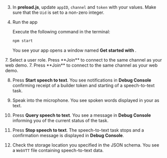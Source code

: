 <PlatformWrapper platform="electron">

3.  In **preload.js**, update `appID`, `channel` and `token` with your values. Make sure that the `Uid` is set to a non-zero integer.

3.  Run the app
    
    Execute the following command in the terminal:
    ```bash
    npm start
    ```
    You see your app opens a window named **Get started with <Vpd k="PRODUCT" />**.

<ProductWrapper product="interactive-live-streaming">
7. Select a user role. Press **Join** to connect to the same channel as your web demo.
</ProductWrapper>

<ProductWrapper notAllowed="interactive-live-streaming">
7. Press **Join** to connect to the same channel as your web demo.
</ProductWrapper>

8. Press **Start speech to text**. You see notifications in **Debug Console** confirming receipt of a builder token and starting of a speech-to-text task. 

9. Speak into the microphone. You see spoken words displayed in your <Vpl k="CLIENT" /> as text.

10. Press **Query speech to text**. You see a message in **Debug Console** informing you of the current status of the task.

11. Press **Stop speech to text**. The speech-to-text task stops and a confirmation message is displayed in **Debug Console**. 

12. Check the storage location you specified in the JSON schema. You see a `WebVTT` file containing speech-to-text data.

</PlatformWrapper>
